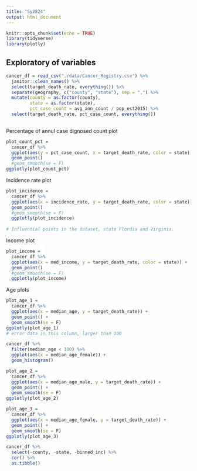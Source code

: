 ```yaml
---
title: "Sy2824"
output: html_document
---
```


```r
knitr::opts_chunk$set(echo = TRUE)
library(tidyverse)
library(plotly)
```

## Exploratory of variables
```r
cancer_df = read_csv("./data/Cancer_Registry.csv") %>% 
  janitor::clean_names() %>% 
  select(target_death_rate, everything()) %>% 
  separate(geography, c("county", "state"), sep = ",") %>% 
  mutate(county = as.factor(county), 
         state = as.factor(state),
         pct_case_count = avg_ann_count / pop_est2015) %>% 
  select(target_death_rate, pct_case_count, everything())
  
```

Percentage of annul case dignosed count plot
```r
plot_count_pct =
  cancer_df %>% 
  ggplot(aes(y = pct_case_count, x = target_death_rate, color = state)) +
  geom_point() 
  #geom_smooth(se = F)
ggplotly(plot_count_pct)
```

Incidence rate plot
```r
plot_incidence = 
  cancer_df %>% 
  ggplot(aes(x = incidence_rate, y = target_death_rate, color = state)) +
  geom_point() 
  #geom_smooth(se = F)
  ggplotly(plot_incidence)
  
# Influential points in the dataset, state Flordia and Virginia.
```

Income plot
```r
plot_income = 
  cancer_df %>% 
  ggplot(aes(x = med_income, y = target_death_rate, color = state)) +
  geom_point() 
  #geom_smooth(se = F)
  ggplotly(plot_income)
```

Age plots
```r
plot_age_1 =
  cancer_df %>% 
  ggplot(aes(x = median_age, y = target_death_rate)) +
  geom_point() +
  geom_smooth(se = F)
ggplotly(plot_age_1)
# error data in this column, larger than 100

cancer_df %>%
  filter(median_age < 100) %>% 
  ggplot(aes(x = median_age_female)) +
  geom_histogram()

plot_age_2 =
  cancer_df %>% 
  ggplot(aes(x = median_age_male, y = target_death_rate)) +
  geom_point() +
  geom_smooth(se = F)
ggplotly(plot_age_2)

plot_age_3 =
  cancer_df %>% 
  ggplot(aes(x = median_age_female, y = target_death_rate)) +
  geom_point() +
  geom_smooth(se = F)
ggplotly(plot_age_3)
```

```r
cancer_df %>% 
  select(-county, -state, -binned_inc) %>% 
  cor() %>% 
  as.tibble() 
```

